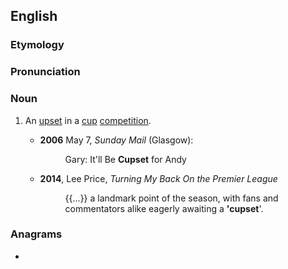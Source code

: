 ==English==

===Etymology===
{{blend|en|cup|upset}}

===Pronunciation===
{{IPA|en|/ˈkʌpsɛt/}}

===Noun===
{{en-noun}}

# {{lb|en|sports|British|slang}} An [[upset]] in a [[cup]] [[competition]].
#* '''2006''' May 7, ''Sunday Mail'' (Glasgow):
#*: Gary: It'll Be '''Cupset''' for Andy
#* '''2014''', Lee Price, ''Turning My Back On the Premier League''
#*: {{...}} a landmark point of the season, with fans and commentators alike eagerly awaiting a ''''cupset''''.

===Anagrams===
* {{anagrams|en|a=cepstu|pectus}}